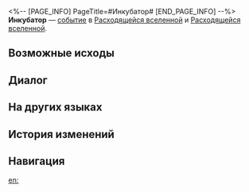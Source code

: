 <%-- [PAGE_INFO]
PageTitle=#Инкубатор#
[END_PAGE_INFO] --%>
{{Дополнить}}
{{ВВ Событие Инфобокс
|id                 = 23901
|Название           = 
|Изображение        = Событие ВВ Инкубатор.png
|Испытание_в_вв     = 
|Испытание_в_рое    = 
|Испытание_в_зиш    = 
|Испытание_в_рв     = Неизвестно
|Испытание_в_облнеп = Неизвестно
|Требования         = 
|Пред               = 
|След               = 
|Упоминания         = 
|Порядок            = 005
|Порядок_рв         = 131
}}
'''Инкубатор''' — [[Расходящаяся вселенная/События|событие]] в [[Расходящаяся вселенная|Расходящейся вселенной]] и [[Расходящаяся вселенная|Расходящейся вселенной]].

==Возможные исходы==
{{Возможные исходы
|Выбор_1 = Прикоснуться к разуму
|Результат_1 = Есть шанс получить диковину 3★.
|Режимы_1  = рв

|Выбор_2 = Прикоснуться к чувствительности
|Результат_2 = Есть шанс получить благословение 3★.
|Режимы_2  = рв

|Выбор_3 = Прикоснуться к разуму
|Результат_3 = Есть шанс получить скипетр 2★.
|Режимы_3  = облнеп

|Выбор_4 = Прикоснуться к чувствительности
|Результат_4 = Есть шанс получить компонент 2★.
|Режимы_4  = облнеп

|Выбор_5 = Погрузиться на глубину

|Выбор_5_1 = Моё существование тоже бессмысленно
|Результат_5_1 = Получить благословения 1★: 1, а также диковины 1★: 1.

|Выбор_5_2 = Моё существование тоже бессмысленно
|Результат_5_2 = Получить компоненты 1★: 1, а также скипетры 1★:1.
}}

==Диалог==
{{Диалог Начало}}
:{{tx}}
{{Диалог Конец}}

==На других языках==
{{На других языках
|en   = Incubator
|zhs  = 培养皿
|zht  = 培養皿
|ja   = シャーレ
|ko   = 배양판
|es   = Incubadora
|fr   = Incubateur
|ru   = Инкубатор
|th   = จานเพาะเลี้ยง
|vi   = Lồng Ấp
|de   = Inkubator
|id   = Inkubator
|pt   = Incubadora
}}

==История изменений==
{{История изменений|3.5}}

==Навигация==
{{События ВВ Навбокс}}

[[en:]]
